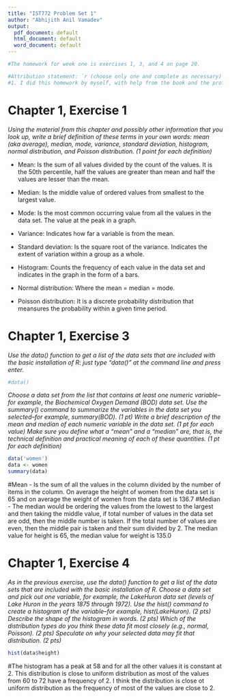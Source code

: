 ---
title: "IST772 Problem Set 1"
author: "Abhijith Anil Vamadev"
output:
  pdf_document: default
  html_document: default
  word_document: default
---
```{r}
#The homework for week one is exercises 1, 3, and 4 on page 20. 

#Attribution statement: `r (choose only one and complete as necessary)`
#1. I did this homework by myself, with help from the book and the professor. 
```

# Chapter 1, Exercise 1

_Using the material from this chapter and possibly other information that you look up, write a brief definition of these terms in your own words: mean (aka average), median, mode, variance, standard deviation, histogram, normal distribution, and Poisson distribution. (1 point for each definition)_

* Mean: Is the sum of all values divided by the count of the values. It is the 50th percentile, half the values are greater than mean and half the values are lesser than the mean. 

* Median: Is the middle value of ordered values from smallest to the largest value. 

* Mode: Is the most common occurring value from all the values in the data set. The value at the peak in a graph. 

* Variance: Indicates how far a variable is from the mean. 

* Standard deviation: Is the square root of the variance. Indicates the extent of variation within a group as a whole.

* Histogram: Counts the frequency of each value in the data set and indicates in the graph in the form of a bars. 

* Normal distribution: Where the mean = median = mode. 

* Poisson distribution: It is a discrete probability distribution that meansures the probability within a given time period. 


# Chapter 1, Exercise 3

_Use the data() function to get a list of the data sets that are included with the basic installation of R: just type “data()” at the command line and press enter._ 

```{r }
#data()
```

_Choose a data set from the list that contains at least one numeric variable--for example, the Biochemical Oxygen Demand (BOD) data set. Use the summary() command to summarize the variables in the data set you selected--for example, summary(BOD). (1 pt) Write a brief description of the mean and median of each numeric variable in the data set. (1 pt for each value) Make sure you define what a “mean” and a “median” are, that is, the technical definition and practical meaning of each of these quantities. (1 pt for each definition)_
```{r}
data('women')
data <- women
summary(data)
```
#Mean - Is the sum of all the values in the column divided by the number of items in the column. On average the height of women from the data set is 65 and on average the weight of women from the data set is 136.7
#Median - The median would be ordering the values from the lowest to the largest and then taking the middle value, if total number of values in the data set are odd, then the middle number is taken. If the total number of values are even, then the middle pair is taken and their sum divided by 2. The median value for height is 65, the median value for weight is 135.0 

# Chapter 1, Exercise 4

_As in the previous exercise, use the data() function to get a list of the data sets that are included with the basic installation of R. Choose a data set and pick out one variable, for example, the LakeHuron data set (levels of Lake Huron in the years 1875 through 1972). Use the hist() command to create a histogram of the variable--for example, hist(LakeHuron). (2 pts) Describe the shape of the histogram in words. (2 pts)  Which of the distribution types do you think these data fit most closely (e.g., normal, Poisson). (2 pts) Speculate on why your selected data may fit that distribution. (2 pts)_ 
```{r}
hist(data$height)
```
#The histogram has a peak at 58 and for all the other values it is constant at 2. This distribution is close to uniform distribution as most of the values from 60 to 72 have a frequency of 2. I think the distribution is close ot uniform distribution as the frequency of most of the values are close to 2. 